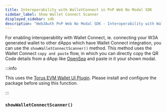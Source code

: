 ```yaml
---
title: Interoperability with WalletConnect in PnP Web No Modal SDK
sidebar_label: Show Wallet Connect Scanner
displayed_sidebar: sdk
description: "Web3Auth PnP Web No Modal SDK - Interoperability with WalletConnect | Documentation - Web3Auth"
---
```



For enabling interoperability with Wallet Connect, ie. connecting your W3A generated wallet to other dApps which have Wallet Connect integration, you
can use the `showWalletConnectScanner()` method. This method uses the Wallet Connect `copy and paste` flow, in which you can directly copy the QR Code
details from a dApp like [OpenSea](https://opensea.io/) and paste in it your shown modal.

:::info

This uses the [Torus EVM Wallet UI Plugin](/sdk/helper-sdks/plugins/evm-wallet). Please install and configure the package before using this function.

:::

### `showWalletConnectScanner()`

<ShowWCScanner />
